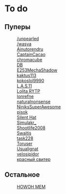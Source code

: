 {{DISPLAYTITLE:taimeno}}
=To do=
==Пуперы==
:[[/unpearled]]
:[[/wasya]]
:[[Ainutorendru]]
:[[CaptainCacao]]
:[[chromacube]]
:[[DB]]
:[[E253MechaShadow]]
:[[kaktus113]]
:[[kokoslol9990]]
:[[L.A.S.11]]
:[[Lolita RYTP]]
:[[lonrefne]]
:[[naturalnonsense]]
:[[NiniksSuperAwesome]]
:[[pisok]]
:[[Silent Hat]]
:[[Simulakr_]]
:[[Shootlife2008]]
:[[Swaitis]]
:[[task228]]
:[[Toruser]]
:[[Usualignat]]
:[[velosipidor]]
:[[красный свитер]]
==Остальное==
:[[HOWOH MEM]]